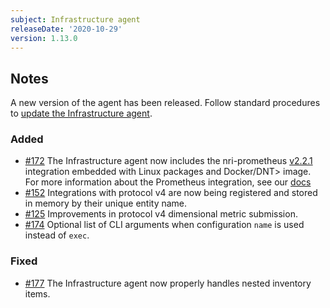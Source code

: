```yaml
---
subject: Infrastructure agent
releaseDate: '2020-10-29'
version: 1.13.0
---
```


## Notes

A new version of the agent has been released. Follow standard procedures to [update the Infrastructure agent](https://docs.newrelic.com/docs/infrastructure/install-configure-manage-infrastructure/update-or-uninstall/update-infrastructure-agent).

### Added

* [#172](https://github.com/newrelic/infrastructure-agent/issues/172) The Infrastructure agent now includes the nri-prometheus [v2.2.1](https://github.com/newrelic/nri-prometheus/releases/tag/v2.2.1) integration embedded with Linux packages and <DNT>Docker/DNT> image. For more information about the Prometheus integration, see our [docs](https://docs.newrelic.com/docs/integrations/prometheus-integrations/get-started/send-prometheus-metric-data-new-relic)
* [#152](https://github.com/newrelic/infrastructure-agent/issues/152) Integrations with protocol v4 are now being registered and stored in memory by their unique entity name.
* [#125](https://github.com/newrelic/infrastructure-agent/issues/125) Improvements in protocol v4 dimensional metric submission.
* [#174](https://github.com/newrelic/infrastructure-agent/pull/174) Optional list of CLI arguments when configuration `name` is used instead of `exec`.

### Fixed

* [#177](https://github.com/newrelic/infrastructure-agent/issues/177) The Infrastructure agent now properly handles nested inventory items.
